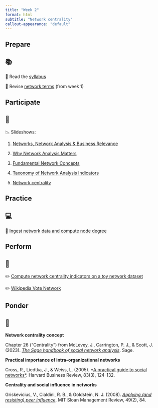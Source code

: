 ```yaml
---
title: "Week 2"
format: html
subtitle: "Network centrality"
callout-appearance: "default"
---
```


## Prepare

::: {.callout-note}
## 📚

📖 Read the [syllabus](../../course/syllabus.qmd)

📖 Revise [network terms](../week-1/network_terms.qmd) (from week 1)

:::

## Participate

::: {.callout-note}
## 👥

📉 Slideshows:

1. [Networks, Network Analysis & Business Relevance](slideshow_1.html)

2. [Why Network Analysis Matters](slideshow_2.html)

3. [Fundamental Network Concepts](slideshow_3.html)

4. [Taxonomy of Network Analysis Indicators](slideshow_4.html)

5. [Network centrality](slideshow_5.html)

:::

## Practice

::: {.callout-note}
## 💻

🧮 [Ingest network data and compute node degree](practice_1.qmd)

:::

## Perform

::: {.callout-note}
## 📝

✏️ [Compute network centrality indicators on a toy network dataset](perform_0.qmd)

✏️ [Wikipedia Vote Network](perform_1.qmd)

:::

## Ponder

::: {.callout-note}
## 🤔

**Network centrality concept**

Chapter 26 ("Centrality") from McLevey, J., Carrington, P. J., & Scott, J.
(2023). [*The Sage handbook of social network analysis*](https://go.exlibris.link/rW0j0hZX). Sage.

**Practical importance of intra-organizational networks**

Cross, R., Liedtka, J., & Weiss, L. (2005). *[A practical guide to social
networks*](https://go.exlibris.link/9lZS2t2V). Harvard Business Review, 83(3), 124-132.

**Centrality and social influence in networks**

Griskevicius, V., Cialdini, R. B., & Goldstein, N. J. (2008). [*Applying (and
resisting) peer influence*](https://go.exlibris.link/FnvYsnT0). MIT Sloan Management Review, 49(2), 84.
:::

